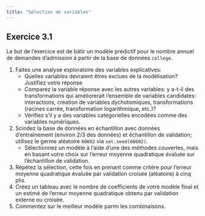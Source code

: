 ```yaml
---
title: "Sélection de variables"
---
```


## Exercice 3.1


Le but de l'exercice est de bâtir un modèle prédictif pour le nombre annuel de demandes d'admission à partir de la base de données `college`.

1. Faites une analyse exploratoire des variables explicatives: 
   - Quelles variables devraient êtres exclues de la modélisation? Justifiez votre réponse
   - Comparez la variable réponse avec les autres variables: y a-t-il des transformations qui améliorerait l'ensemble de variables candidates: interactions, création de variables dychotomiques, transformations (racines carrée, transformation logarithmique, etc.)?
   - Vérifiez s'il y a des variables catégorielles encodées comme des variables numériques.
2. Scindez la base de données en échantillon avec données d'entraînement (environ 2/3 des données) et échantillon de validation; utilisez le germe aléatoire `60602` via `set.seed(60602)`. 
   - Sélectionnez un modèle à l'aide d'une des méthodes couvertes, mais en basant votre choix sur l'erreur moyenne quadratique évaluée sur l'échantillon de validation.
3. Répétez la sélection, cette fois en prenant comme critère pour l'erreur moyenne quadratique évaluée par validation croisée (aléatoire) à cinq plis.
4. Créez un tableau avec le nombre de coefficients de votre modèle final et un estimé de l'erreur moyenne quadratique obtenu par validation externe ou croisée. 
5. Commentez sur le meilleur modèle parmi les combinaisons.
